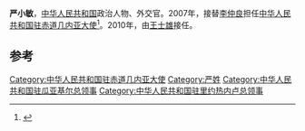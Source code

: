 '''严小敏'''，[[中华人民共和国|中华人民共和国]]政治人物、外交官。2007年，接替[[李仲良|李仲良]]担任[[中国驻赤道几内亚大使列表|中华人民共和国驻赤道几内亚大使]]<ref>{{cite web|author=中华人民共和国外交部|title=中国驻赤道几内亚共和国历任大使|url=http://www.mfa.gov.cn/chn/pds/ziliao/wjrw/2167/2170/t9181.htm|publisher=中华人民共和国外交部|accessdate=2012-03-03}}</ref>。2010年，由[[王士雄_(外交官)|王士雄]]接任。

== 参考 ==
{{reflist}}
{{start box}}
{{s-dip}}
{{succession box|[[李仲良|李仲良]]|[[王士雄_(外交官)|王士雄]]|[[中国驻赤道几内亚大使列表|中华人民共和国驻赤道几内亚大使]]|2007年12月-2010年7月}}
{{end box}}
{{中国政治人物小作品}}

[[Category:中华人民共和国驻赤道几内亚大使|Category:中华人民共和国驻赤道几内亚大使]]
[[Category:严姓|Category:严姓]]
[[Category:中华人民共和国驻瓜亚基尔总领事|Category:中华人民共和国驻瓜亚基尔总领事]]
[[Category:中华人民共和国驻里约热内卢总领事|Category:中华人民共和国驻里约热内卢总领事]]